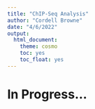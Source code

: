 ```yaml
---
title: "ChIP-Seq Analysis"
author: "Cordell Browne"
date: "4/6/2022"
output:
  html_document:
    theme: cosmo
    toc: yes
    toc_float: yes
---
```




# In Progress... 